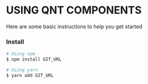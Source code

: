 
<Meta title="Get started/Using components" />

# USING QNT COMPONENTS

Here are some basic instructions to help you get started

### Install

```bash
# Using npm
$ npm install GIT_URL

# Using yarn
$ yarn add GIT_URL
```
